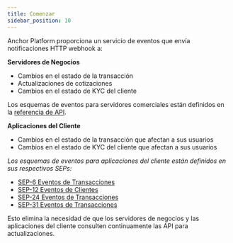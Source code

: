 ```yaml
---
title: Comenzar
sidebar_position: 10
---
```


Anchor Platform proporciona un servicio de eventos que envía notificaciones HTTP webhook a:

**Servidores de Negocios**

- Cambios en el estado de la transacción
- Actualizaciones de cotizaciones
- Cambios en el estado de KYC del cliente

Los esquemas de eventos para servidores comerciales están definidos en la [referencia de API](../../api-reference/callbacks/post-event.api.mdx).

**Aplicaciones del Cliente**

- Cambios en el estado de la transacción que afectan a sus usuarios
- Cambios en el estado de KYC del cliente que afectan a sus usuarios

_Los esquemas de eventos para aplicaciones del cliente están definidos en sus respectivos SEPs:_

- [SEP-6 Eventos de Transacciones](https://github.com/stellar/stellar-protocol/blob/master/ecosystem/sep-0006.md#single-historical-transaction)
- [SEP-12 Eventos de Clientes](https://github.com/stellar/stellar-protocol/blob/master/ecosystem/sep-0012.md#response)
- [SEP-24 Eventos de Transacciones](https://github.com/stellar/stellar-protocol/blob/master/ecosystem/sep-0024.md#single-historical-transaction)
- [SEP-31 Eventos de Transacciones](https://github.com/stellar/stellar-protocol/blob/master/ecosystem/sep-0031.md#get-transaction)

Esto elimina la necesidad de que los servidores de negocios y las aplicaciones del cliente consulten continuamente las API para actualizaciones.
